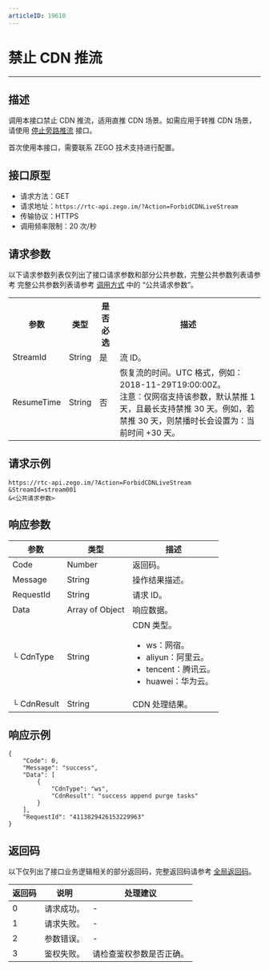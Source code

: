 ```yaml
---
articleID: 19610
---
```



# 禁止 CDN 推流

---

## 描述

调用本接口禁止 CDN 推流，适用直推 CDN 场景。如需应用于转推 CDN 场景，请使用 [停止旁路推流](!media/DeleteCDNTransferRule) 接口。

<Warning title="注意">


首次使用本接口，需要联系 ZEGO 技术支持进行配置。

</Warning>



## 接口原型

- 请求方法：GET
- 请求地址：`https://rtc-api.zego.im/?Action=ForbidCDNLiveStream`
- 传输协议：HTTPS
- 调用频率限制：20 次/秒


## 请求参数

以下请求参数列表仅列出了接口请求参数和部分公共参数，完整公共参数列表请参考 完整公共参数列表请参考 [调用方式](./../accessing-server-apis.mdx#公共请求参数) 中的 “公共请求参数”。


<table>
  
<tbody><tr>
<th>参数</th>
<th>类型</th>
<th>是否必选</th>
<th>描述</th>
</tr>
<tr>
<td>StreamId</td>
<td>String</td>
<td>是</td>
<td>流 ID。</td>
</tr>
<tr>
<td>ResumeTime</td>
<td>String</td>
<td>否</td>
<td>恢复流的时间。UTC 格式，例如：2018-11-29T19:00:00Z。<br />
注意：仅网宿支持该参数，默认禁推 1 天，且最长支持禁推 30 天。例如，若禁推 30 天，则禁播时长会设置为：当前时间 +30 天。</td>
</tr>
</tbody></table>


## 请求示例

```
https://rtc-api.zego.im/?Action=ForbidCDNLiveStream
&StreamId=stream001
&<公共请求参数>
```

## 响应参数


| 参数 | 类型 | 描述 |
|---|---|---|
| Code | Number | 返回码。 |
| Message | String | 操作结果描述。 |
| RequestId | String | 请求 ID。 |
| Data | Array of Object | 响应数据。 |
| └ CdnType | String | CDN 类型。<ul><li>ws：网宿。</li><li>aliyun：阿里云。</li><li>tencent：腾讯云。</li><li>huawei：华为云。</li></ul> |
| └ CdnResult | String | CDN 处理结果。 |




## 响应示例

```
{
    "Code": 0,
    "Message": "success",
    "Data": [
        {
            "CdnType": "ws",
            "CdnResult": "success append purge tasks"
        }
    ],
    "RequestId": "4113829426153229963"
}
```

## 返回码

以下仅列出了接口业务逻辑相关的部分返回码，完整返回码请参考 [全局返回码](!global_return_code)。

|返回码|说明|处理建议|
|-----|------|-----|
| 0 | 请求成功。 |-|
| 1 | 请求失败。 |-|
| 2 | 参数错误。 |-|
| 3 | 鉴权失败。 | 请检查鉴权参数是否正确。|
